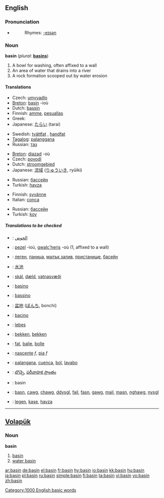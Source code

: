 ==English==
{{wikipedia}}

===Pronunciation===
*{{audio|en-us-basin.ogg|Audio (US)}}
*:Rhymes: [[Rhymes:English:-eɪsən|-eɪsən]]

===Noun===
'''basin'''  (''plural:'' '''[[basins]]''')

# A bowl for washing, often affixed to a wall
# An area of water that drains into a river
# A rock formation scooped out by water erosion

====Translations====
{{trans-top|A bowl for washing, often affixed to a wall}}
*Czech: [[umyvadlo]] {{n}}
*[[Breton]]: [[basin]] {{f}} -ioù
*Dutch: [[bassin]] {{n}}
*Finnish: [[amme]], [[pesuallas]]
*Greek: {{t|el|νιπτήρας|m}}
*Japanese: [[たらい]] (tarai)
{{trans-mid}}
*Swedish: [[tvättfat]] {{n}}, [[handfat]] {{n}}
*[[Tagalog]]: [[palanggana]] {{n}}
*Russian: [[таз]]
{{trans-bottom}}

{{trans-top|An area of water that drains into a river}}
*[[Breton]]: [[diazad]] {{m}} -où
*Czech: [[povodí]] {{n}}
*Dutch: [[stroomgebied]] {{n}}
*Japanese: [[流域]] ([[りゅういき]], ryūiki)
{{trans-mid}}
*Russian: [[бассейн]]
*Turkish: [[havza]]
{{trans-bottom}}

{{trans-top|A rock formation scooped out by water erosion}}
*Finnish: [[syvänne]]
*Italian: [[conca]]
{{trans-mid}}
*Russian: [[бассейн]]
*Turkish: [[koy]]
{{trans-bottom}}

=====Translations to be checked=====
{{checktrans}}
{{top}}
*{{ttbc|Arabic}}: [[الحوض]]
*{{ttbc|Breton}}: [[pezel]] {{f}} -ioù, [[gwalc'heris]] {{m}} -où (1, affixed to a wall)
*{{ttbc|Bulgarian}}: [[леген]], [[паница]], [[малък залив]], [[пристанище]], [[басейн]]
*{{ttbc|Chinese}}: [[水池 ]]
*{{ttbc|Icelandic}}: [[skál]], [[dæld]], [[vatnasvæði]]
*{{ttbc|Ido}}: [[basino]]
*{{ttbc|Interlingua}}: [[bassino]]
*{{ttbc|Japanese}}: [[盆地]] ([[ぼんち]], bonchi)
*{{ttbc|Italian}}: [[bacino]]
{{mid}}
*{{ttbc|Latin}}: [[lebes]]
*{{ttbc|Dutch}}: [[bekken]], [[bekken]]
*{{ttbc|Norwegian}}: [[fat]], [[balje]], [[bolle]]
*{{ttbc|Portuguese}}: [[nascente]] ''f'', [[pia]] ''f''
*{{ttbc|Spanish}}: [[palangana]], [[cuenca]], [[bol]], [[lavabo]]
*{{ttbc|Telugu}}: [[బొచ్చె]], [[పరీవాహక ప్రాంతం]]
*{{ttbc|Volapük}}: basin
*{{ttbc|Welsh}}: [[basn]], [[cawg]], [[chawg]], [[ddysgl]], [[fail]], [[fasn]], [[gawg]], [[mail]], [[masn]], [[nghawg]], [[nysgl]]
*{{ttbc|Turkish}}: [[legen]], [[kase]], [[havza]]
{{bottom}}

[[Category:1000 English basic words]]

----

==[[Volapük]]==

===Noun===
'''basin'''

# [[basin]]
# [[water basin]]

[[ar:basin]]
[[de:basin]]
[[el:basin]]
[[fr:basin]]
[[hy:basin]]
[[io:basin]]
[[kk:basin]]
[[hu:basin]]
[[ja:basin]]
[[pl:basin]]
[[ru:basin]]
[[simple:basin]]
[[fi:basin]]
[[ta:basin]]
[[vi:basin]]
[[vo:basin]]
[[zh:basin]]